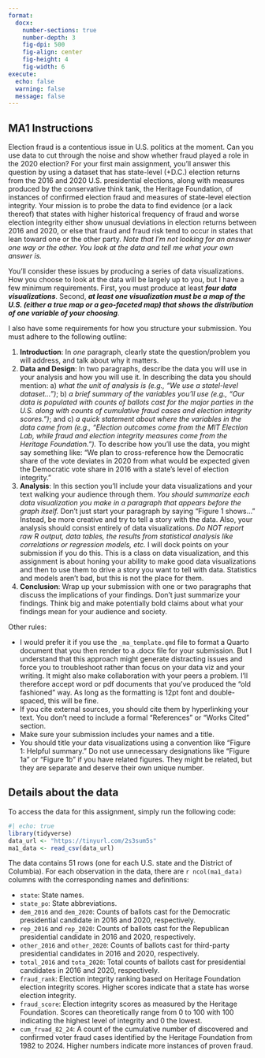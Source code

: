 ```yaml
---
format: 
  docx:
    number-sections: true
    number-depth: 3
    fig-dpi: 500
    fig-align: center
    fig-height: 4
    fig-width: 6
execute: 
  echo: false
  warning: false
  message: false
---
```


## MA1 Instructions

Election fraud is a contentious issue in U.S. politics at the moment. Can you use data to cut through the noise and show whether fraud played a role in the 2020 election? For your first main assignment, you'll answer this question by using a dataset that has state-level (+D.C.) election returns from the 2016 and 2020 U.S. presidential elections, along with measures produced by the conservative think tank, the Heritage Foundation, of instances of confirmed election fraud and measures of state-level election integrity. Your mission is to probe the data to find evidence (or a lack thereof) that states with higher historical frequency of fraud and worse election integrity either show unusual deviations in election returns between 2016 and 2020, or else that fraud and fraud risk tend to occur in states that lean toward one or the other party. *Note that I'm not looking for an answer one way or the other. You look at the data and tell me what your own answer is.*

You'll consider these issues by producing a series of data visualizations. How you choose to look at the data will be largely up to you, but I have a few minimum requirements. First, you must produce at least ***four data visualizations***. Second, ***at least one visualization must be a map of the U.S. (either a true map or a geo-faceted map) that shows the distribution of one variable of your choosing***. 

I also have some requirements for how you structure your submission. You must adhere to the following outline:

1. **Introduction**: In *one* paragraph, clearly state the question/problem you will address, and talk about why it matters.
2. **Data and Design**: In two paragraphs, describe the data you will use in your analysis and how you will use it. In describing the data you should mention: a) *what the unit of analysis is (e.g., "We use a statel-level dataset...")*; b) *a brief summary of the variables you'll use (e.g., "Our data is populated with counts of ballots cast for the major parties in the U.S. along with counts of cumulative fraud cases and election integrity scores.")*; and c) *a quick statement about where the variables in the data came from (e.g., "Election outcomes come from the MIT Election Lab, while fraud and election integrity measures come from the Heritage Foundation.").* To describe how you'll use the data, you might say something like: "We plan to cross-reference how the Democratic share of the vote deviates in 2020 from what would be expected given the Democratic vote share in 2016 with a state's level of election integrity."
3. **Analysis**: In this section you'll include your data visualizations and your text walking your audience through them. *You should summarize each data visualization you make in a paragraph that appears before the graph itself.* Don't just start your paragraph by saying "Figure 1 shows..." Instead, be more creative and try to tell a story with the data. Also, your analysis should consist entirely of data visualizations. *Do NOT report raw R output, data tables, the results from statistical analysis like correlations or regression models, etc.* I will dock points on your submission if you do this. This is a class on data visualization, and this assignment is about honing your ability to make good data visualizations and then to use them to drive a story you want to tell with data. Statistics and models aren't bad, but this is not the place for them.
4. **Conclusion**: Wrap up your submission with one or two paragraphs that discuss the implications of your findings. Don't just summarize your findings. Think big and make potentially bold claims about what your findings mean for your audience and society.


Other rules:

* I would prefer it if you use the `_ma_template.qmd` file to format a Quarto document that you then render to a .docx file for your submission. But I understand that this approach might generate distracting issues and force you to troubleshoot rather than focus on your data viz and your writing. It might also make collaboration with your peers a problem. I'll therefore accept word or pdf documents that you've produced the "old fashioned" way. As long as the formatting is 12pt font and double-spaced, this will be fine.
* If you cite external sources, you should cite them by hyperlinking your text. You don't need to include a formal "References" or "Works Cited" section.
* Make sure your submission includes your names and a title.
* You should title your data visualizations using a convention like "Figure 1: Helpful summary." Do not use unnecessary designations like "Figure 1a" or "Figure 1b" if you have related figures. They might be related, but they are separate and deserve their own unique number.

\newpage

## Details about the data

To access the data for this assignment, simply run the following code:

```r
#| echo: true
library(tidyverse)
data_url <- "https://tinyurl.com/2s3sum5s"
ma1_data <- read_csv(data_url)
```

The data contains 51 rows (one for each U.S. state and the District of Columbia). For each observation in the data, there are `r ncol(ma1_data)` columns with the corresponding names and definitions:

* `state`: State names.
* `state_po`: State abbreviations.
* `dem_2016` and `dem_2020`: Counts of ballots cast for the Democratic presidential candidate in 2016 and 2020, respectively.
* `rep_2016` and `rep_2020`: Counts of ballots cast for the Republican presidential candidate in 2016 and 2020, respectively.
* `other_2016` and `other_2020`: Counts of ballots cast for third-party presidential candidates in 2016 and 2020, respectively.
* `total_2016` and `tota_2020`: Total counts of ballots cast for presidential candidates in 2016 and 2020, respectively.
* `fraud_rank`: Election integrity ranking based on Heritage Foundation election integrity scores. Higher scores indicate that a state has worse election integrity.
* `fraud_score`: Election integrity scores as measured by the Heritage Foundation. Scores can theoretically range from 0 to 100 with 100 indicating the highest level of integrity and 0 the lowest.
* `cum_fruad_82_24`: A count of the cumulative number of discovered and confirmed voter fraud cases identified by the Heritage Foundation from 1982 to 2024. Higher numbers indicate more instances of proven fraud.